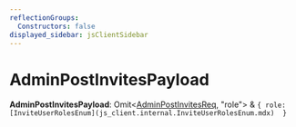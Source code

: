 ```yaml
---
reflectionGroups:
  Constructors: false
displayed_sidebar: jsClientSidebar
---
```



# AdminPostInvitesPayload

 **AdminPostInvitesPayload**: Omit&#60;[AdminPostInvitesReq](../classes/js_client.internal.AdminPostInvitesReq.mdx), "role"&#62; & ``{ role: [InviteUserRolesEnum](js_client.internal.InviteUserRolesEnum.mdx)  }``
